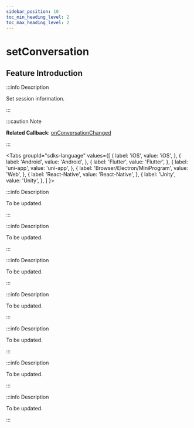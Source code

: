 ```yaml
---
sidebar_position: 10
toc_min_heading_level: 2
toc_max_heading_level: 2
---
```


# setConversation

## Feature Introduction

:::info Description

Set session information.

:::

:::caution Note

**Related Callback**:
[onConversationChanged](callback/onConversationChanged.mdx)

:::

<Tabs
groupId="sdks-language"
values={[
{ label: 'iOS', value: 'iOS', },
{ label: 'Android', value: 'Android', },
{ label: 'Flutter', value: 'Flutter', },
{ label: 'uni-app', value: 'uni-app', },
{ label: 'Browser/Electron/MiniProgram', value: 'Web', },
{ label: 'React-Native', value: 'React-Native', },
{ label: 'Unity', value: 'Unity', },
]
}>

<TabItem value="Flutter">

:::info Description

To be updated.

:::

</TabItem>

<TabItem value="iOS">

:::info Description

To be updated.

:::

</TabItem>

<TabItem value="Android">

:::info Description

To be updated.

:::

</TabItem>

<TabItem value="Web">

:::info Description

To be updated.

:::

</TabItem>

<TabItem value="uni-app">

:::info Description

To be updated.

:::

</TabItem>
<TabItem value="React-Native">

:::info Description

To be updated.

:::

</TabItem>

<TabItem value="Unity">

:::info Description

To be updated.

:::

</TabItem>

</Tabs>
